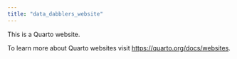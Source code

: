 ```yaml
---
title: "data_dabblers_website"
---
```


This is a Quarto website.

To learn more about Quarto websites visit <https://quarto.org/docs/websites>.
